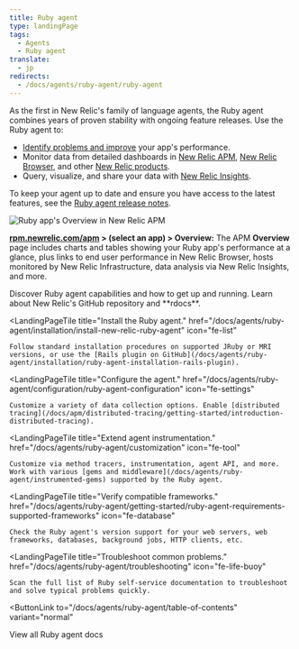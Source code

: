 ```yaml
---
title: Ruby agent
type: landingPage
tags:
  - Agents
  - Ruby agent
translate:
  - jp
redirects:
  - /docs/agents/ruby-agent/ruby-agent
---
```


As the first in New Relic's family of language agents, the Ruby agent combines years of proven stability with ongoing feature releases. Use the Ruby agent to:

* [Identify problems and improve](/docs/agents/ruby-agent/getting-started/introduction-new-relic-ruby#monitor-performance) your app's performance.
* Monitor data from detailed dashboards in [New Relic APM](/docs/apm/new-relic-apm/getting-started/introduction-new-relic-apm), [New Relic Browser](/docs/browser/new-relic-browser/getting-started/introduction-new-relic-browser), and other [New Relic products](https://newrelic.com/products).
* Query, visualize, and share your data with [New Relic Insights](/docs/insights/using-insights-ui/getting-started/introduction-new-relic-insights).

To keep your agent up to date and ensure you have access to the latest features, see the [Ruby agent release notes](/docs/release-notes/agent-release-notes/ruby-release-notes).

![Ruby app's Overview in New Relic APM](./images/ruby-apm-app_0.png "Ruby app's Overview in New Relic APM")

**[rpm.newrelic.com/apm](https://rpm.newrelic.com/apm) > (select an app) > Overview:** The APM **Overview** page includes charts and tables showing your Ruby app's performance at a glance, plus links to end user performance in New Relic Browser, hosts monitored by New Relic Infrastructure, data analysis via New Relic Insights, and more.

<LandingPageTileGrid>
  <LandingPageTile
    title="Get started."
    href="/docs/agents/ruby-agent/getting-started/"
    icon="fe-terminal"
  >
    Discover Ruby agent capabilities and how to get up and running. Learn about New Relic's GitHub repository and **rdocs**.
  </LandingPageTile>

  <LandingPageTile
    title="Install the Ruby agent."
    href="/docs/agents/ruby-agent/installation/install-new-relic-ruby-agent"
    icon="fe-list"
  >
    Follow standard installation procedures on supported JRuby or MRI versions, or use the [Rails plugin on GitHub](/docs/agents/ruby-agent/installation/ruby-agent-installation-rails-plugin).
  </LandingPageTile>

  <LandingPageTile
    title="Configure the agent."
    href="/docs/agents/ruby-agent/configuration/ruby-agent-configuration"
    icon="fe-settings"
  >
    Customize a variety of data collection options. Enable [distributed tracing](/docs/apm/distributed-tracing/getting-started/introduction-distributed-tracing).
  </LandingPageTile>

  <LandingPageTile
    title="Extend agent instrumentation."
    href="/docs/agents/ruby-agent/customization"
    icon="fe-tool"
  >
    Customize via method tracers, instrumentation, agent API, and more. Work with various [gems and middleware](/docs/agents/ruby-agent/instrumented-gems) supported by the Ruby agent.
  </LandingPageTile>

  <LandingPageTile
    title="Verify compatible frameworks."
    href="/docs/agents/ruby-agent/getting-started/ruby-agent-requirements-supported-frameworks"
    icon="fe-database"
  >
    Check the Ruby agent's version support for your web servers, web frameworks, databases, background jobs, HTTP clients, etc.
  </LandingPageTile>

  <LandingPageTile
    title="Troubleshoot common problems."
    href="/docs/agents/ruby-agent/troubleshooting"
    icon="fe-life-buoy"
  >
    Scan the full list of Ruby self-service documentation to troubleshoot and solve typical problems quickly.
  </LandingPageTile>
</LandingPageTileGrid>

<ButtonLink
  to="/docs/agents/ruby-agent/table-of-contents"
  variant="normal"
>
  View all Ruby agent docs
</ButtonLink>
